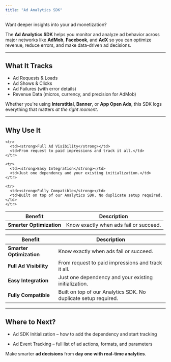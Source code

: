 ```yaml
---
title: "Ad Analytics SDK"
---
```


Want deeper insights into your ad monetization?

The **Ad Analytics SDK** helps you monitor and analyze ad behavior across major networks like **AdMob**, **Facebook**, and **AdX**   so you can optimize revenue, reduce errors, and make data-driven ad decisions.

---

## What It Tracks

- Ad Requests & Loads
- Ad Shows & Clicks
- Ad Failures (with error details)
- Revenue Data (micros, currency, and precision for AdMob)

Whether you're using **Interstitial**, **Banner**, or **App Open Ads**, this SDK logs everything that matters *at the right moment*.

---

## Why Use It


<table class="ad-table">
  <thead>
    <tr>
      <th>Benefit</th>
      <th>Description</th>
    </tr>
  </thead>
  <tbody>
    <tr>
      <td><strong>Smarter Optimization</strong></td>
      <td>Know exactly when ads fail or succeed.</td>
    </tr>
  
    <tr>
      <td><strong>Full Ad Visibility</strong></td>
      <td>From request to paid impressions and track it all.</td>
    </tr>
  
    <tr>
      <td><strong>Easy Integration</strong></td>
      <td>Just one dependency and your existing initialization.</td>
    </tr>
  
    <tr>
      <td><strong>Fully Compatible</strong></td>
      <td>Built on top of our Analytics SDK. No duplicate setup required.</td>
    </tr>
  
  </tbody>
</table>

| Benefit             | Description                                 |
|---------------------|---------------------------------------------|
| **Smarter Optimization** | Know exactly when ads fail or succeed.     |
| **Full Ad Visibility**   | From request to paid impressions and track it all. |
| **Easy Integration**     | Just one dependency and your existing initialization. |
| **Fully Compatible**     | Built on top of our Analytics SDK. No duplicate setup required. |


---

## Where to Next?

- Ad SDK Initialization – how to add the dependency and start tracking

- Ad Event Tracking – full list of ad actions, formats, and parameters

Make smarter **ad decisions** from **day one with real-time analytics**.